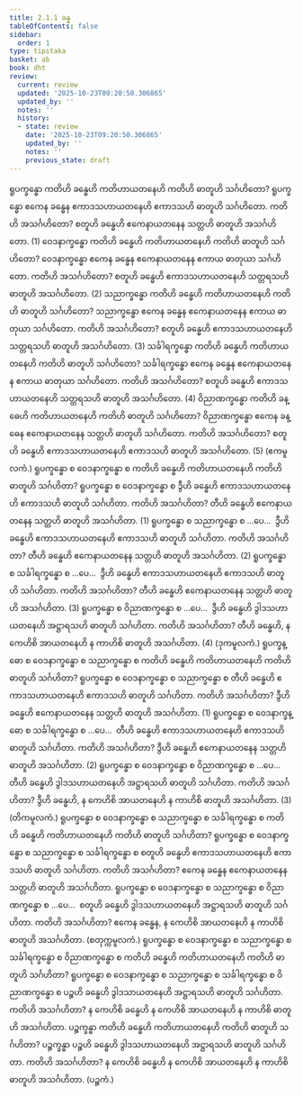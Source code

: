 ```yaml
---
title: 2.1.1 ခန္ဓ
tableOfContents: false
sidebar:
  order: 1
type: tipitaka
basket: ab
book: dht
review:
  current: review
  updated: '2025-10-23T09:20:50.306865'
  updated_by: ''
  notes: ''
  history:
  - state: review
    date: '2025-10-23T09:20:50.306865'
    updated_by: ''
    notes: ''
    previous_state: draft
---
```



<ReviewStatus review={frontmatter.review} showDetails={true} />

<HypothesisAnnotation frontmatter={frontmatter} />

<DynamicBreadcrumb />

<Division number="6" book="dht" e="ch" v="31" p="3">

<Paragraph number="35" book="dht">
ရူပက္ခန္ဓော ကတိဟိ ခန္ဓေဟိ ကတိဟာယတနေဟိ ကတိဟိ ဓာတူဟိ သင်္ဂဟိတော? ရူပက္ခန္ဓော ဧကေန ခန္ဓေန ဧကာဒသဟာယတနေဟိ ဧကာဒသဟိ ဓာတူဟိ သင်္ဂဟိတော. ကတိဟိ အသင်္ဂဟိတော? စတူဟိ ခန္ဓေဟိ ဧကေနာယတနေန သတ္တဟိ ဓာတူဟိ အသင်္ဂဟိတော. (1)
</Paragraph>

</Division>
<Division number="7" book="dht" e="ch" v="31" p="3">

<Paragraph number="36" book="dht">
ဝေဒနာက္ခန္ဓော ကတိဟိ ခန္ဓေဟိ ကတိဟာယတနေဟိ ကတိဟိ ဓာတူဟိ သင်္ဂဟိတော? ဝေဒနာက္ခန္ဓော ဧကေန ခန္ဓေန ဧကေနာယတနေန ဧကာယ ဓာတုယာ သင်္ဂဟိတော. ကတိဟိ အသင်္ဂဟိတော? စတူဟိ ခန္ဓေဟိ ဧကာဒသဟာယတနေဟိ သတ္တရသဟိ ဓာတူဟိ အသင်္ဂဟိတော. (2)
</Paragraph>

</Division>
<Division number="8" book="dht" e="ch" v="31" p="3">

<Paragraph number="37" book="dht">
သညာက္ခန္ဓော ကတိဟိ ခန္ဓေဟိ ကတိဟာယတနေဟိ ကတိဟိ ဓာတူဟိ သင်္ဂဟိတော? သညာက္ခန္ဓော ဧကေန ခန္ဓေန ဧကေနာယတနေန ဧကာယ ဓာတုယာ သင်္ဂဟိတော. ကတိဟိ အသင်္ဂဟိတော? စတူဟိ ခန္ဓေဟိ ဧကာဒသဟာယတနေဟိ သတ္တရသဟိ ဓာတူဟိ အသင်္ဂဟိတော. (3)
</Paragraph>

</Division>
<Division number="9" book="dht" e="ch" v="31" p="3">

<Paragraph number="38" book="dht">
သင်္ခါရက္ခန္ဓော ကတိဟိ ခန္ဓေဟိ ကတိဟာယတနေဟိ ကတိဟိ ဓာတူဟိ သင်္ဂဟိတော? သင်္ခါရက္ခန္ဓော ဧကေန ခန္ဓေန ဧကေနာယတနေန ဧကာယ ဓာတုယာ သင်္ဂဟိတော. ကတိဟိ အသင်္ဂဟိတော? စတူဟိ ခန္ဓေဟိ ဧကာဒသဟာယတနေဟိ သတ္တရသဟိ ဓာတူဟိ အသင်္ဂဟိတော. (4)
</Paragraph>

</Division>
<Division number="10" book="dht" e="ch" v="31" p="3">

<Paragraph number="39" book="dht">
ဝိညာဏက္ခန္ဓော ကတိဟိ ခန္ဓေဟိ ကတိဟာယတနေဟိ ကတိဟိ ဓာတူဟိ သင်္ဂဟိတော? ဝိညာဏက္ခန္ဓော ဧကေန ခန္ဓေန ဧကေနာယတနေန သတ္တဟိ ဓာတူဟိ သင်္ဂဟိတော. ကတိဟိ အသင်္ဂဟိတော? စတူဟိ ခန္ဓေဟိ ဧကာဒသဟာယတနေဟိ ဧကာဒသဟိ ဓာတူဟိ အသင်္ဂဟိတော. (5)

</Paragraph>
</Division>

<Paragraph number="40" type="center" book="dht">
(ဧကမူလကံ.)


</Paragraph>

<Division number="11" book="dht" e="ch" v="31" p="3">

<Paragraph number="41" book="dht">
ရူပက္ခန္ဓော စ ဝေဒနာက္ခန္ဓော စ ကတိဟိ ခန္ဓေဟိ ကတိဟာယတနေဟိ ကတိဟိ ဓာတူဟိ သင်္ဂဟိတာ? ရူပက္ခန္ဓော စ ဝေဒနာက္ခန္ဓော စ ဒွီဟိ ခန္ဓေဟိ ဧကာဒသဟာယတနေဟိ ဧကာဒသဟိ ဓာတူဟိ သင်္ဂဟိတာ. ကတိဟိ အသင်္ဂဟိတာ? တီဟိ ခန္ဓေဟိ ဧကေနာယတနေန သတ္တဟိ ဓာတူဟိ အသင်္ဂဟိတာ. (1)
</Paragraph>

</Division>
<Division number="12" book="dht" e="ch" v="31" p="4">

<Paragraph number="42" book="dht">
ရူပက္ခန္ဓော စ သညာက္ခန္ဓော စ …ပေ…  ဒွီဟိ ခန္ဓေဟိ ဧကာဒသဟာယတနေဟိ ဧကာဒသဟိ ဓာတူဟိ သင်္ဂဟိတာ. ကတိဟိ အသင်္ဂဟိတာ? တီဟိ ခန္ဓေဟိ ဧကေနာယတနေန သတ္တဟိ ဓာတူဟိ အသင်္ဂဟိတာ. (2)
</Paragraph>

</Division>
<Division number="13" book="dht" e="ch" v="31" p="4">

<Paragraph number="43" book="dht">
ရူပက္ခန္ဓော စ သင်္ခါရက္ခန္ဓော စ …ပေ…  ဒွီဟိ ခန္ဓေဟိ ဧကာဒသဟာယတနေဟိ ဧကာဒသဟိ ဓာတူဟိ သင်္ဂဟိတာ. ကတိဟိ အသင်္ဂဟိတာ? တီဟိ ခန္ဓေဟိ ဧကေနာယတနေန သတ္တဟိ ဓာတူဟိ အသင်္ဂဟိတာ. (3)
</Paragraph>

</Division>
<Division number="14" book="dht" e="ch" v="31" p="4">

<Paragraph number="44" book="dht">
ရူပက္ခန္ဓော စ ဝိညာဏက္ခန္ဓော စ …ပေ…  ဒွီဟိ ခန္ဓေဟိ ဒွါဒသဟာယတနေဟိ အဋ္ဌာရသဟိ ဓာတူဟိ သင်္ဂဟိတာ. ကတိဟိ အသင်္ဂဟိတာ? တီဟိ ခန္ဓေဟိ, န ကေဟိစိ အာယတနေဟိ န ကာဟိစိ ဓာတူဟိ အသင်္ဂဟိတာ. (4)

</Paragraph>
</Division>

<Paragraph number="45" type="center" book="dht">
(ဒုကမူလကံ.)


</Paragraph>

<Division number="15" book="dht" e="ch" v="31" p="4">

<Paragraph number="46" book="dht">
ရူပက္ခန္ဓော စ ဝေဒနာက္ခန္ဓော စ သညာက္ခန္ဓော စ ကတိဟိ ခန္ဓေဟိ ကတိဟာယတနေဟိ ကတိဟိ ဓာတူဟိ သင်္ဂဟိတာ? ရူပက္ခန္ဓော စ ဝေဒနာက္ခန္ဓော စ သညာက္ခန္ဓော စ တီဟိ ခန္ဓေဟိ ဧကာဒသဟာယတနေဟိ ဧကာဒသဟိ ဓာတူဟိ သင်္ဂဟိတာ. ကတိဟိ အသင်္ဂဟိတာ? ဒွီဟိ ခန္ဓေဟိ ဧကေနာယတနေန သတ္တဟိ ဓာတူဟိ အသင်္ဂဟိတာ. (1)
</Paragraph>

</Division>
<Division number="16" book="dht" e="ch" v="31" p="4">

<Paragraph number="47" book="dht">
ရူပက္ခန္ဓော စ ဝေဒနာက္ခန္ဓော စ သင်္ခါရက္ခန္ဓော စ …ပေ…  တီဟိ ခန္ဓေဟိ ဧကာဒသဟာယတနေဟိ ဧကာဒသဟိ ဓာတူဟိ သင်္ဂဟိတာ. ကတိဟိ အသင်္ဂဟိတာ? ဒွီဟိ ခန္ဓေဟိ ဧကေနာယတနေန သတ္တဟိ ဓာတူဟိ အသင်္ဂဟိတာ. (2)
</Paragraph>

</Division>
<Division number="17" book="dht" e="ch" v="31" p="4">

<Paragraph number="48" book="dht">
ရူပက္ခန္ဓော စ ဝေဒနာက္ခန္ဓော စ ဝိညာဏက္ခန္ဓော စ …ပေ…  တီဟိ ခန္ဓေဟိ ဒွါဒသဟာယတနေဟိ အဋ္ဌာရသဟိ ဓာတူဟိ သင်္ဂဟိတာ. ကတိဟိ အသင်္ဂဟိတာ? ဒွီဟိ ခန္ဓေဟိ, န ကေဟိစိ အာယတနေဟိ န ကာဟိစိ ဓာတူဟိ အသင်္ဂဟိတာ. (3)

</Paragraph>
</Division>

<Paragraph number="49" type="center" book="dht">
(တိကမူလကံ.)


</Paragraph>

<Division number="18" book="dht" e="ch" v="31" p="5">

<Paragraph number="50" book="dht">
ရူပက္ခန္ဓော စ ဝေဒနာက္ခန္ဓော စ သညာက္ခန္ဓော စ သင်္ခါရက္ခန္ဓော စ ကတိဟိ ခန္ဓေဟိ ကတိဟာယတနေဟိ ကတိဟိ ဓာတူဟိ သင်္ဂဟိတာ? ရူပက္ခန္ဓော စ ဝေဒနာက္ခန္ဓော စ သညာက္ခန္ဓော စ သင်္ခါရက္ခန္ဓော စ စတူဟိ ခန္ဓေဟိ ဧကာဒသဟာယတနေဟိ ဧကာဒသဟိ ဓာတူဟိ သင်္ဂဟိတာ. ကတိဟိ အသင်္ဂဟိတာ? ဧကေန ခန္ဓေန ဧကေနာယတနေန သတ္တဟိ ဓာတူဟိ အသင်္ဂဟိတာ.
</Paragraph>

</Division>
<Division number="19" book="dht" e="ch" v="31" p="5">

<Paragraph number="51" book="dht">
ရူပက္ခန္ဓော စ ဝေဒနာက္ခန္ဓော စ သညာက္ခန္ဓော စ ဝိညာဏက္ခန္ဓော စ …ပေ…  စတူဟိ ခန္ဓေဟိ ဒွါဒသဟာယတနေဟိ အဋ္ဌာရသဟိ ဓာတူဟိ သင်္ဂဟိတာ. ကတိဟိ အသင်္ဂဟိတာ? ဧကေန ခန္ဓေန, န ကေဟိစိ အာယတနေဟိ န ကာဟိစိ ဓာတူဟိ အသင်္ဂဟိတာ.

</Paragraph>
</Division>

<Paragraph number="52" type="center" book="dht">
(စတုက္ကမူလကံ.)


</Paragraph>

<Division number="20" book="dht" e="ch" v="31" p="5">

<Paragraph number="53" book="dht">
ရူပက္ခန္ဓော စ ဝေဒနာက္ခန္ဓော စ သညာက္ခန္ဓော စ သင်္ခါရက္ခန္ဓော စ ဝိညာဏက္ခန္ဓော စ ကတိဟိ ခန္ဓေဟိ ကတိဟာယတနေဟိ ကတိဟိ ဓာတူဟိ သင်္ဂဟိတာ? ရူပက္ခန္ဓော စ ဝေဒနာက္ခန္ဓော စ သညာက္ခန္ဓော စ သင်္ခါရက္ခန္ဓော စ ဝိညာဏက္ခန္ဓော စ ပဉ္စဟိ ခန္ဓေဟိ ဒွါဒသာယတနေဟိ အဋ္ဌာရသဟိ ဓာတူဟိ သင်္ဂဟိတာ. ကတိဟိ အသင်္ဂဟိတာ? န ကေဟိစိ ခန္ဓေဟိ န ကေဟိစိ အာယတနေဟိ န ကာဟိစိ ဓာတူဟိ အသင်္ဂဟိတာ.
</Paragraph>

</Division>
<Division number="21" book="dht" e="ch" v="31" p="5">

<Paragraph number="54" book="dht">
ပဉ္စက္ခန္ဓာ ကတိဟိ ခန္ဓေဟိ ကတိဟာယတနေဟိ ကတိဟိ ဓာတူဟိ သင်္ဂဟိတာ? ပဉ္စက္ခန္ဓာ ပဉ္စဟိ ခန္ဓေဟိ ဒွါဒသဟာယတနေဟိ အဋ္ဌာရသဟိ ဓာတူဟိ သင်္ဂဟိတာ. ကတိဟိ အသင်္ဂဟိတာ? န ကေဟိစိ ခန္ဓေဟိ န ကေဟိစိ အာယတနေဟိ န ကာဟိစိ ဓာတူဟိ အသင်္ဂဟိတာ.

</Paragraph>
</Division>

<Paragraph number="55" type="center" book="dht">
(ပဉ္စကံ.)
</Paragraph>